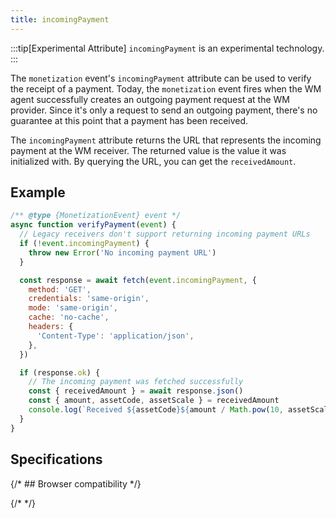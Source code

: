 ```yaml
---
title: incomingPayment
---
```



:::tip[Experimental Attribute]
`incomingPayment` is an <LinkOut href="https://developer.mozilla.org/en-US/docs/MDN/Writing_guidelines/Experimental_deprecated_obsolete#experimental">experimental technology</LinkOut>.
:::

The `monetization` event's `incomingPayment` attribute can be used to verify the receipt of a payment. Today, the `monetization` event fires when the WM agent successfully creates an outgoing payment request at the WM provider. Since it's only a request to send an outgoing payment, there's no guarantee at this point that a payment has been received.

The `incomingPayment` attribute returns the URL that represents the incoming payment at the WM receiver. The returned value is the value it was initialized with. By <LinkOut href="https://openpayments.guide/apis/resource-server/operations/get-incoming-payment/">querying the URL</LinkOut>, you can get the `receivedAmount`.

## Example

```jsx
/** @type {MonetizationEvent} event */
async function verifyPayment(event) {
  // Legacy receivers don't support returning incoming payment URLs
  if (!event.incomingPayment) {
    throw new Error('No incoming payment URL')
  }

  const response = await fetch(event.incomingPayment, {
    method: 'GET',
    credentials: 'same-origin',
    mode: 'same-origin',
    cache: 'no-cache',
    headers: {
      'Content-Type': 'application/json',
    },
  })

  if (response.ok) {
    // The incoming payment was fetched successfully
    const { receivedAmount } = await response.json()
    const { amount, assetCode, assetScale } = receivedAmount
    console.log(`Received ${assetCode}${amount / Math.pow(10, assetScale)}.`)
  }
}
```

## Specifications

<Specification anchor='incomingpayment-attribute' />

{/* ## Browser compatibility */}

{/* <BrowserCompat json={data} /> */}
